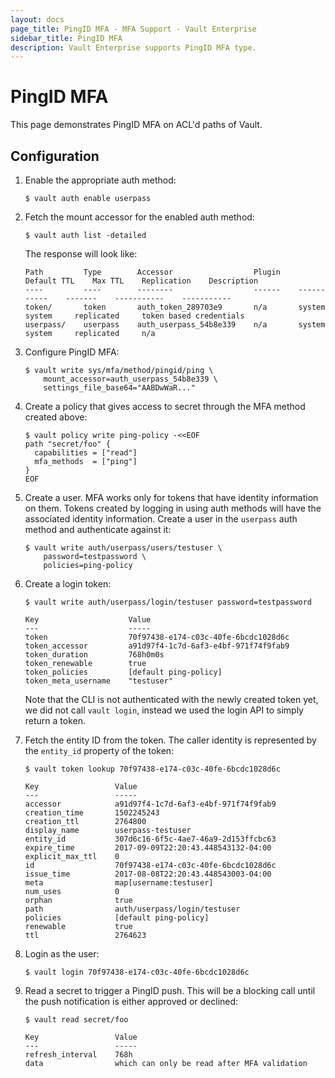 ```yaml
---
layout: docs
page_title: PingID MFA - MFA Support - Vault Enterprise
sidebar_title: PingID MFA
description: Vault Enterprise supports PingID MFA type.
---
```


# PingID MFA

This page demonstrates PingID MFA on ACL'd paths of Vault.

## Configuration

1. Enable the appropriate auth method:

   ```text
   $ vault auth enable userpass
   ```

1. Fetch the mount accessor for the enabled auth method:

   ```text
   $ vault auth list -detailed
   ```

   The response will look like:

   ```text
   Path         Type        Accessor                  Plugin    Default TTL    Max TTL    Replication    Description
   ----         ----        --------                  ------    -----------    -------    -----------    -----------
   token/       token       auth_token_289703e9       n/a       system         system     replicated     token based credentials
   userpass/    userpass    auth_userpass_54b8e339    n/a       system         system     replicated     n/a
   ```

1. Configure PingID MFA:

   ```text
   $ vault write sys/mfa/method/pingid/ping \
       mount_accessor=auth_userpass_54b8e339 \
       settings_file_base64="AABDwWaR..."
   ```

1. Create a policy that gives access to secret through the MFA method created
   above:

   ```
   $ vault policy write ping-policy -<<EOF
   path "secret/foo" {
     capabilities = ["read"]
     mfa_methods  = ["ping"]
   }
   EOF
   ```

1. Create a user. MFA works only for tokens that have identity information on
   them. Tokens created by logging in using auth methods will have the associated
   identity information. Create a user in the `userpass` auth method and
   authenticate against it:

   ```text
   $ vault write auth/userpass/users/testuser \
       password=testpassword \
       policies=ping-policy
   ```

1. Create a login token:

   ```text
   $ vault write auth/userpass/login/testuser password=testpassword

   Key                    Value
   ---                    -----
   token                  70f97438-e174-c03c-40fe-6bcdc1028d6c
   token_accessor         a91d97f4-1c7d-6af3-e4bf-971f74f9fab9
   token_duration         768h0m0s
   token_renewable        true
   token_policies         [default ping-policy]
   token_meta_username    "testuser"
   ```

   Note that the CLI is not authenticated with the newly created token yet, we
   did not call `vault login`, instead we used the login API to simply return a
   token.

1. Fetch the entity ID from the token. The caller identity is represented by the
   `entity_id` property of the token:

   ```text
   $ vault token lookup 70f97438-e174-c03c-40fe-6bcdc1028d6c

   Key                 Value
   ---                 -----
   accessor            a91d97f4-1c7d-6af3-e4bf-971f74f9fab9
   creation_time       1502245243
   creation_ttl        2764800
   display_name        userpass-testuser
   entity_id           307d6c16-6f5c-4ae7-46a9-2d153ffcbc63
   expire_time         2017-09-09T22:20:43.448543132-04:00
   explicit_max_ttl    0
   id                  70f97438-e174-c03c-40fe-6bcdc1028d6c
   issue_time          2017-08-08T22:20:43.448543003-04:00
   meta                map[username:testuser]
   num_uses            0
   orphan              true
   path                auth/userpass/login/testuser
   policies            [default ping-policy]
   renewable           true
   ttl                 2764623
   ```

1. Login as the user:

   ```text
   $ vault login 70f97438-e174-c03c-40fe-6bcdc1028d6c
   ```

1. Read a secret to trigger a PingID push. This will be a blocking call until
   the push notification is either approved or declined:

   ```text
   $ vault read secret/foo

   Key                 Value
   ---                 -----
   refresh_interval    768h
   data                which can only be read after MFA validation
   ```

